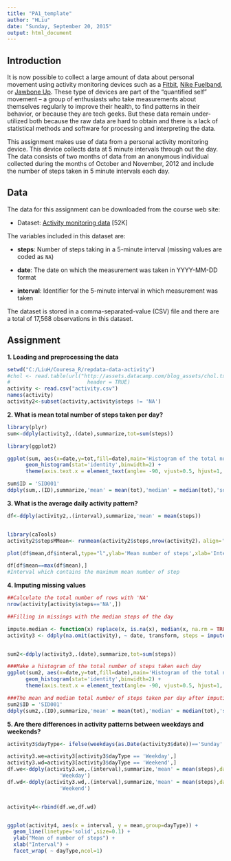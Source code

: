 ```yaml
---
title: "PA1_template"
author: "HLiu"
date: "Sunday, September 20, 2015"
output: html_document
---
```



## Introduction

It is now possible to collect a large amount of data about personal
movement using activity monitoring devices such as a
[Fitbit](http://www.fitbit.com), [Nike
Fuelband](http://www.nike.com/us/en_us/c/nikeplus-fuelband), or
[Jawbone Up](https://jawbone.com/up). These type of devices are part of
the "quantified self" movement -- a group of enthusiasts who take
measurements about themselves regularly to improve their health, to
find patterns in their behavior, or because they are tech geeks. But
these data remain under-utilized both because the raw data are hard to
obtain and there is a lack of statistical methods and software for
processing and interpreting the data.

This assignment makes use of data from a personal activity monitoring
device. This device collects data at 5 minute intervals through out the
day. The data consists of two months of data from an anonymous
individual collected during the months of October and November, 2012
and include the number of steps taken in 5 minute intervals each day.

## Data

The data for this assignment can be downloaded from the course web
site:

* Dataset: [Activity monitoring data](https://d396qusza40orc.cloudfront.net/repdata%2Fdata%2Factivity.zip) [52K]

The variables included in this dataset are:

* **steps**: Number of steps taking in a 5-minute interval (missing
    values are coded as `NA`)

* **date**: The date on which the measurement was taken in YYYY-MM-DD
    format

* **interval**: Identifier for the 5-minute interval in which
    measurement was taken




The dataset is stored in a comma-separated-value (CSV) file and there
are a total of 17,568 observations in this
dataset.


## Assignment


**1. Loading and preprocessing the data**  

```r
setwd("C:/LiuH/Couresa_R/repdata-data-activity")
#chol <- read.table(url("http://assets.datacamp.com/blog_assets/chol.txt"), 
#                         header = TRUE)
activity <- read.csv("activity.csv")
names(activity)
activity2<-subset(activity,activity$steps != 'NA')


```

**2. What is mean total number of steps taken per day?**  

```r
library(plyr)
sum<-ddply(activity2,.(date),summarize,tot=sum(steps))

library(ggplot2)

ggplot(sum, aes(x=date,y=tot,fill=date),main='Histogram of the total number of      steps taken each day') +
      geom_histogram(stat='identity',binwidth=2) +
      theme(axis.text.x = element_text(angle= -90, vjust=0.5, hjust=1, colour                           ="black"))

sum$ID = 'SID001'
ddply(sum,.(ID),summarize,'mean' = mean(tot),'median' = median(tot),'sd'=sd(tot))


```
  
  
**3. What is the average daily activity pattern?**  

```r
df<-ddply(activity2,.(interval),summarize,'mean' = mean(steps))


library(caTools)
activity2$stepsMMean<- runmean(activity2$steps,nrow(activity2)，align='right')

plot(df$mean,df$interal,type="l",ylab='Mean number of steps',xlab='Interval')

df[df$mean==max(df$mean),]
#Interval which contains the maximum mean number of step


```

  
  
**4. Imputing missing values**  

```r

##Calculate the total number of rows with 'NA'
nrow(activity[activity$steps=='NA',])

##Filling in missings with the median steps of the day

impute.median <- function(x) replace(x, is.na(x), median(x, na.rm = TRUE))
activity3 <- ddply(na.omit(activity), ~ date, transform, steps = impute.median(steps))


sum2<-ddply(activity3,.(date),summarize,tot=sum(steps))

###Make a histogram of the total number of steps taken each day
ggplot(sum2, aes(x=date,y=tot,fill=date),main='Histogram of the total number of      steps taken each day') +
      geom_histogram(stat='identity',binwidth=2) +
      theme(axis.text.x = element_text(angle= -90, vjust=0.5, hjust=1, colour                           ="black"))

###The mean and median total number of steps taken per day after imputing
sum2$ID = 'SID001'
ddply(sum2,.(ID),summarize,'mean' = mean(tot),'median' = median(tot),'sd'=sd(tot))


```
  
    
**5. Are there differences in activity patterns between weekdays and weekends?**   

```r
activity3$dayType<- ifelse(weekdays(as.Date(activity3$date))=='Sunday'|weekdays(as.Date(activity3$date))=='Saturday','Weekend','Weekday')

activity3.we=activity3[activity3$dayType == 'Weekday',]
activity3.wd=activity3[activity3$dayType == 'Weekend',]
df.we<-ddply(activity3.we,.(interval),summarize,'mean' = mean(steps),dayType=
                 'Weekday')
df.wd<-ddply(activity3.wd,.(interval),summarize,'mean' = mean(steps),dayType=
                 'Weekend')


activity4<-rbind(df.we,df.wd)


ggplot(activity4, aes(x = interval, y = mean,group=dayType)) +
  geom_line(linetype='solid',size=0.1) +
  ylab("Mean of number of steps") +
  xlab("Interval") +
  facet_wrap( ~ dayType,ncol=1)

 

```